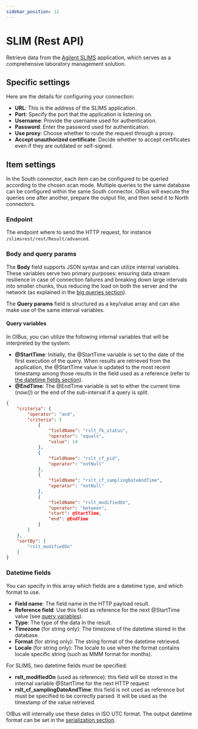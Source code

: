 ```yaml
---
sidebar_position: 12
---
```




# SLIM (Rest API)
Retrieve data from the [Agilent SLIMS](https://www.agilent.com/en/product/software-informatics/lab-workflow-management-software/slims)
application, which serves as a comprehensive laboratory management solution.

## Specific settings
Here are the details for configuring your connection:
- **URL**: This is the address of the SLIMS application.
- **Port**: Specify the port that the application is listening on.
- **Username**: Provide the username used for authentication.
- **Password**: Enter the password used for authentication.
- **Use proxy**: Choose whether to route the request through a proxy.
- **Accept unauthorized certificate**: Decide whether to accept certificates even if they are outdated or self-signed.

## Item settings
In the South connector, each item can be configured to be queried according to the chosen scan mode. Multiple queries to
the same database can be configured within the same South connector. OIBus will execute the queries one after another,
prepare the output file, and then send it to North connectors.

### Endpoint
The endpoint where to send the HTTP request, for instance `/slimsrest/rest/Result/advanced`.

### Body and query params
The **Body** field supports JSON syntax and can utilize internal variables. These variables serve two primary purposes:
ensuring data stream resilience in case of connection failures and breaking down large intervals into smaller chunks,
thus reducing the load on both the server and the network (as explained in the [big queries section](#splitting-large-queries)).

The **Query params** field is structured as a key/value array and can also make use of the same interval variables.

#### Query variables
In OIBus, you can utilize the following internal variables that will be interpreted by the system:

- **@StartTime**: Initially, the @StartTime variable is set to the date of the first execution of the query. When results
are retrieved from the application, the @StartTime value is updated to the most recent timestamp among those results in the
field used as a reference (refer to [the datetime fields section](#datetime-fields)).
- **@EndTime**: The @EndTime variable is set to either the current time (_now()_) or the end of the sub-interval if a
query is split.

```json title="Body example with variables"
{
    "criteria": {
        "operator": "and",
        "criteria": [
            {
                "fieldName": "rslt_fk_status",
                "operator": "equals",
                "value": 14
            },
            {
                "fieldName": "rslt_cf_pid",
                "operator": "notNull"
            },
            {
                "fieldName": "rslt_cf_samplingDateAndTime",
                "operator": "notNull"
            },
            {
                "fieldName": "rslt_modifiedOn",
                "operator": "between",
                "start": @StartTime,
                "end": @EndTime
            }
        ]
    },
    "sortBy": [
        "rslt_modifiedOn"
    ]
}
```

### Datetime fields
You can specify in this array which fields are a datetime type, and which format to use.
- **Field name**: The field name in the HTTP payload result.
- **Reference field**: Use this field as reference for the next @StartTime value (see [query variables](#query-variables)).
- **Type**: The type of the data in the result.
- **Timezone** (for string only): The timezone of the datetime stored in the
database.
- **Format** (for string only): The string format of the datetime retrieved.
- **Locale** (for string only): The locale to use when the format contains locale specific string (such as MMM format for
months).

For SLIMS, two datetime fields must be specified:
- **rslt_modifiedOn** (used as reference): this field will be stored in the internal variable @StartTime for the next HTTP request
- **rslt_cf_samplingDateAndTime**: this field is not used as reference but must be specified to be correctly parsed. It will be used
as the timestamp of the value retrieved.

OIBus will internally use these dates in ISO UTC format. The output datetime format can be set in the
[serialization section](#csv-serialization).

<SerializationSettings></SerializationSettings>